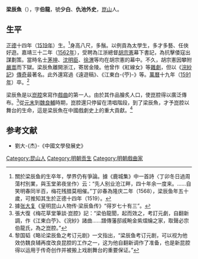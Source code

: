 {{Otheruses|other=名为梁伯龙的其他人物|梁伯龙}}

'''梁辰魚'''（{{bd|1519年||1591年||L}}），字'''伯龍'''，號'''少白'''、'''仇池外史'''，[[崑山|崑山]]人。

== 生平 ==
[[正德_(明朝)|正德]]十四年（[[1519年|1519年]]）生。<ref>關於梁辰鱼的生卒年，學界仍有爭論。據《鹿城集》中一首詩〈丁卯冬日過周蕩村別業，與玉堂弟夜坐作〉云：“先人别业沧江畔，四十年余一度来。……自笑明春同半百，梅花残腊莫相催。”丁卯春為隆庆二年（1568），梁辰鱼年五十歲，可推知其生於正德十四年（1519）。</ref>身高八尺，多鬚。以例貢為太學生，多才多藝、任俠好遊。嘉靖三十二年（[[1562年|1562年]]），受聘為江浙總督[[胡宗憲|胡宗憲]]幕下書記，為抗擊倭寇出謀劃策。當時名士[[茅坤|茅坤]]、[[沈明臣|沈明臣]]、[[徐渭|徐渭]]等均在胡宗憲的幕中。不久，胡宗憲因攀附[[嚴嵩|嚴嵩]]而下獄。梁辰魚離開浙江，寄居金陵。他曾作《紅線女》等[[雜劇|雜劇]]，但以《[[浣紗記|浣紗記]]》[[傳奇|傳奇]]最著名。此外還寫過《遠遊稿》、《江東白-{苧}-》等。[[萬曆|萬曆]]十九年（[[1591年|1591年]]）卒。<ref>據[[张大复|张大复]]《皇明昆山人物传·梁辰鱼传》“得岁七十有三”。</ref>

梁辰魚是以[[崑腔|崑腔]]來寫作[[戲曲|戲曲]]的第一人。由於其作品膾炙人口，使崑腔得以廣泛傳布。<ref>張大復《梅花草堂筆談‧崑腔》記：“梁伯龍聞，起而效之，考訂元劇，自翻新調，作《江東白苧》、《浣紗》諸曲……譜傳藩邸戚畹金紫熠爚之家，取聲必宗伯龍氏，為之崑腔。”</ref>從[[元末|元末]]到[[魏良輔|魏良輔]]時期，崑腔還只停留在清唱階段，到了梁辰魚，才予崑腔以舞台的生命，這是梁辰魚在中國戲劇史上的重大貢獻。<ref>黎国韬《略论梁辰鱼之考订元剧》一文指出，“梁辰鱼考订元剧，可以视为他效仿魏良辅再度改良昆腔的工作之一，这为他自翻新调作了准备，也是新昆腔得以运用于传奇创作并被搬上戏剧舞台的重要保证。”</ref>

==参考文献==
{{reflist}}

*劉大-{杰}-《中國文學發展史》

{{Authority control}}

{{DEFAULTSORT:}}
[[Category:昆山人|Category:昆山人]]
[[Category:明朝贡生|Category:明朝贡生]]
[[Category:明朝戲曲家|Category:明朝戲曲家]]